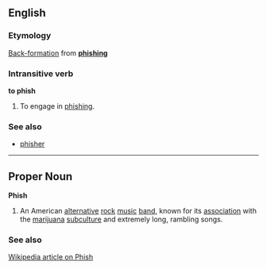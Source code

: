 ==English==
===Etymology===
[[Back-formation]] from '''[[phishing]]'''

===Intransitive verb===
'''to phish'''

#To engage in [[phishing]].

===See also===
*[[phisher]]

----

==Proper Noun==
'''Phish'''

# An American [[alternative]] [[rock]] [[music]] [[band]], known for its [[association]] with the [[marijuana]] [[subculture]] and extremely long, rambling songs.

===See also===
[[w:Phish|Wikipedia article on Phish]]